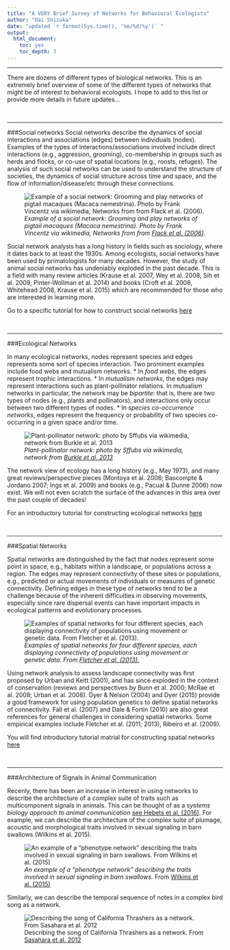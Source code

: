 ```yaml
---
title: "A VERY Brief Survey of Networks for Behavioral Ecologists"
author: "Dai Shizuka"
date: "updated `r format(Sys.time(), '%m/%d/%y')` "
output: 
  html_document:
    toc: yes
    toc_depth: 3
---
```


--------------

There are dozens of different types of biological networks. This is an extremely brief overview of some of the different types of networks that might be of interest to behavioral ecologists. I hope to add to this list or provide more details in future updates...


<br>

----

###Social networks
Social networks describe the dynamics of social interactions and associations (edges) between individuals (nodes). Examples of the types of interactions/associations involved include direct interactions (e.g., aggression, grooming), co-membership in groups such as herds and flocks, or co-use of spatial locations (e.g., roosts, refuges). The analysis of such social networks can be used to understand the structure of societies, the dynamics of social structure across time and space, and the flow of information/disease/etc through these connections.

![*Example of a social network: Grooming and play networks of pigtail macaques (Macaca nemestrina). Photo by Frank Vincentz via wikimedia, Networks from from* [*Flack et al. (2006)*](https://www.nature.com/articles/nature04326).](./assets/images/ASN_fig1.png)

Social network analysis has a long history in fields such as sociology, where it dates back to at least the 1930s. Among ecologists, social networks have been used by primatologists for many decades. However, the study of animal social networks has undeniably exploded in the past decade. This is a field with many review articles (Krause et al. 2007, Wey et al. 2008, Sih et al. 2009, Pinter-Wollman et al. 2014) and books (Croft et al. 2008, Whitehead 2008, Krause et al. 2015) which are recommended for those who are interested in learning more.

Go to a specific tutorial for how to construct social networks [here](networktypes_socialnetworks.html)

<br>

----

###Ecological Networks

In many ecological networks, nodes represent species and edges represents some sort of species interaction. Two prominent examples include food webs and mutualism networks. 
* In *food webs*, the edges represent trophic interactions. 
* In *mutualism networks*, the edges may represent interactions such as plant-pollinator relations. In mutualism networks in particular, the network may be *bipartite*: that is, there are two types of nodes (e.g., plants and pollinators), and interactions only occur between two different types of nodes.
* In *species co-occurrence networks*, edges represent the frequency or probability of two species co-occurring in a given space and/or time. 


![*Plant-pollinator network: photo by Sffubs via wikimedia, network from* [*Burkle et al. 2013*](http://science.sciencemag.org/content/339/6127/1611)](./assets/images/PlantPollinator.png)

The network view of ecology has a long history (e.g., May 1973), and many great reviews/perspective pieces (Montoya et al. 2006; Bascompte & Jordano 2007; Ings et al. 2009) and books (e.g., Pacual & Dunne 2006) now exist. We will not even scratch the surface of the advances in this area over the past couple of decades!

For an introductory tutorial for constructing ecological networks [here](networktypes_ecolnets.html)

<br>

----

###Spatial Networks

Spatial networks are distinguished by the fact that nodes represent some point in space, e.g., habitats within a landscape, or populations across a region. The edges may represent connectivity of these sites or populations, e.g., predicted or actual movements of individuals or measures of genetic connectivity. Defining edges in these type of networks tend to be a challenge because of the inherent difficulties in observing movements, especially since rare dispersal events can have important impacts in ecological patterns and evolutionary processes.

![*Examples of spatial networks for four different species, each displaying connectivity of populations using movement or genetic data. From* [*Fletcher et al. (2013).*](https://www.nature.com/articles/ncomms3572)](./assets/images/Fletcher2013.png)

Using network analysis to assess landscape connectivity was first proposed by Urban and Keitt (2001), and has since exploded in the context of conservation (reviews and perspectives by Bunn et al. 2000; McRae et al. 2008; Urban et al. 2008). Dyer & Nelson (2004) and Dyer (2015) provide a good framework for using population genetics to define spatial networks of connectivity. Fall et al. (2007) and Dale & Fortin (2010) are also great references for general challenges in considering spatial networks. Some empirical examples include Fletcher et al. (2011; 2013), Ribeiro et al. (2009).

You will find introductory tutorial matrial for constructing spatial networks [here](networktypes_spatialnets.html)

<br>

-----

###Architecture of Signals in Animal Communication

Recenly, there has been an increase in interest in using networks to describe the architecture of a complex suite of traits such as multicomponent signals in animals. This can be thought of as a *systems biology approach to animal communication* [see Hebets et al. (2016)](http://rspb.royalsocietypublishing.org/content/283/1826/20152889). For example, we can describe the architecture of the complex suite of plumage, acoustic and morphological traits involved in sexual signaling in barn swallows (Wilkins et al. 2015).


![*An example of a "phenotype network" describing the traits involved in sexual signaling in barn swallows.* From [Wilkins et al. (2015)](http://rspb.royalsocietypublishing.org/content/282/1816/20151574)](./assets/images/Wilkins2015.png)


Similarly, we can describe the temporal sequence of notes in a complex bird song as a network.

![Describing the song of California Thrashers as a network. From [Sasahara et al. 2012](http://journals.plos.org/plosone/article?id=10.1371/journal.pone.0044436)](./assets/images/sasahara2012.png)
